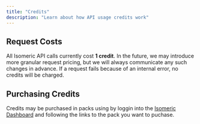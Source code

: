 ```yaml
---
title: "Credits"
description: "Learn about how API usage credits work"
---
```


## Request Costs

All Isomeric API calls currently cost **1 credit**. In the future, we may introduce more granular request pricing, but we will always communicate any such changes in advance. If a request fails because of an internal error, no credits will be charged.

## Purchasing Credits

Credits may be purchased in packs using by loggin into the [Isomeric Dashboard](https://isomeric.ai/dashboard) and following the links to the pack you want to puchase.
